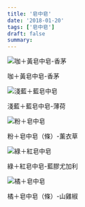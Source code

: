 ```yaml
---
title: '皂中皂'
date: '2018-01-20'
tags: ['皂中皂']
draft: false
summary:
---
```


![咖＋黃皂中皂-香茅](/static/images/咖＋黃皂中皂.jpg)

咖＋黃皂中皂-香茅

![淺藍＋藍皂中皂](/static/images/淺藍＋藍皂中皂.jpg)

淺藍＋藍皂中皂-薄荷  

![粉＋皂中皂](/static/images/粉＋皂中皂.jpg)

粉＋皂中皂（條）-薰衣草

![綠＋紅皂中皂](/static/images/綠＋紅皂中皂.jpg)

綠＋紅皂中皂-藍膠尤加利

![橘＋皂中皂](/static/images/橘＋皂中皂.jpg)

橘＋皂中皂（條）-山雞椒

